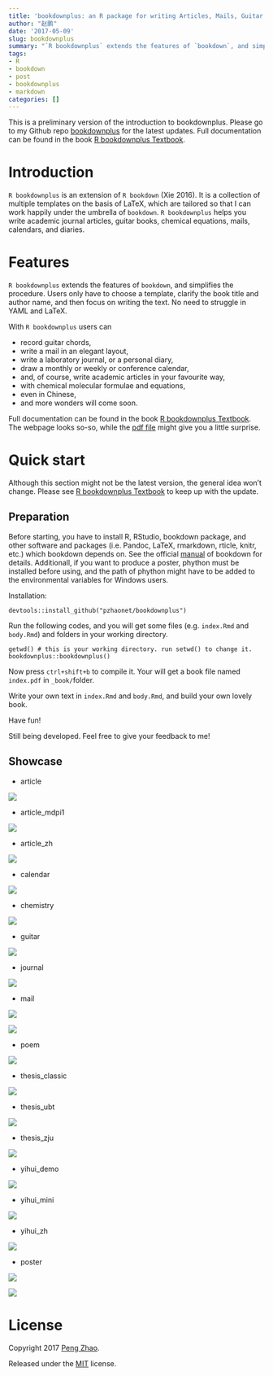 ```yaml
---
title: 'bookdownplus: an R package for writing Articles, Mails, Guitar Chords, Chemical Molecular Formulae and Equations with R bookdown'
author: "赵鹏"
date: '2017-05-09'
slug: bookdownplus
summary: "`R bookdownplus` extends the features of `bookdown`, and simplifies the procedure. Users only have to choose a template, clarify the book title and author name, and then focus on writing the text. No need to struggle in YAML and LaTeX. "
tags:
- R
- bookdown
- post
- bookdownplus
- markdown
categories: []
---
```


This is a preliminary version of the introduction to bookdownplus. Please go to my Github repo [bookdownplus](https://github.com/pzhaonet/bookdownplus) for the latest updates. Full documentation can be found in the book [R bookdownplus Textbook](https://bookdown.org/baydap/bookdown-plus).

# Introduction

`R bookdownplus` is an extension of `R bookdown` (Xie 2016). It is a collection of
multiple templates on the basis of LaTeX, which are tailored so that I can work happily under the umbrella of `bookdown`. `R bookdownplus` helps you write academic journal articles, guitar books, chemical equations, mails, calendars, and diaries.

# Features

`R bookdownplus` extends the features of `bookdown`, and simplifies the procedure. Users only have to choose a template, clarify the book title and author name, and then focus on writing the text. No need to struggle in YAML and LaTeX. 

With `R bookdownplus` users can

-   record guitar chords,
-   write a mail in an elegant layout,
-   write a laboratory journal, or a personal diary,
-   draw a monthly or weekly or conference calendar,
-   and, of course, write academic articles in your favourite way,
-   with chemical molecular formulae and equations,
-   even in Chinese,
-   and more wonders will come soon.

Full documentation can be found in the book [R bookdownplus Textbook](https://bookdown.org/baydap/bookdown-plus). The webpage looks so-so, while the [pdf file](https://bookdown.org/baydap/bookdown-plus/bookdown-plus.pdf) might give you a little surprise.  

# Quick start

Although this section might not be the latest version, the general idea won't change. Please see [R bookdownplus Textbook](https://bookdown.org/baydap/bookdown) to keep up with the update.

## Preparation

Before starting, you have to install R, RStudio, bookdown package, and
other software and packages (i.e. Pandoc, LaTeX, rmarkdown, rticle,
knitr, etc.) which bookdown depends on. See the official [manual](https://bookdown.org/yihui/bookdown/) of
bookdown for details. Additionall, if you want to produce a poster, phython must be installed before using, and the path of phython might have to be added to the environmental variables for Windows users.

Installation:

```
devtools::install_github("pzhaonet/bookdownplus")
```

Run the following codes, and you will get some files (e.g. `index.Rmd` and `body.Rmd`) and folders in your working directory.

```
getwd() # this is your working directory. run setwd() to change it.
bookdownplus::bookdownplus()
```

Now press `ctrl+shift+b` to compile it. Your will get a book file named `index.pdf` in `_book/`folder.

Write your own text in `index.Rmd` and `body.Rmd`, and build your own lovely book.

Have fun!

Still being developed.  Feel free to give your feedback to me!


## Showcase

- article


![](https://raw.githubusercontent.com/pzhaonet/bookdown-plus/master/showcase/bookdown+article.jpg)

- article_mdpi1

![](https://raw.githubusercontent.com/pzhaonet/bookdown-plus/master/showcase/bookdown+article_mdpi.jpg)

- article_zh

![](https://raw.githubusercontent.com/pzhaonet/bookdown-plus/master/showcase/bookdown+article_zh.jpg)

- calendar

![](https://raw.githubusercontent.com/pzhaonet/bookdown-plus/master/showcase/bookdown+calendar.jpg)

- chemistry

![](https://raw.githubusercontent.com/pzhaonet/bookdown-plus/master/showcase/bookdown+chemistry.jpg)

- guitar

![](https://raw.githubusercontent.com/pzhaonet/bookdown-plus/master/showcase/bookdown+guitar.jpg)

- journal

![](https://raw.githubusercontent.com/pzhaonet/bookdown-plus/master/showcase/bookdown+journal.jpg)

- mail

![](https://raw.githubusercontent.com/pzhaonet/bookdown-plus/master/showcase/bookdown+mail.jpg)

![](https://raw.githubusercontent.com/pzhaonet/bookdown-plus/master/showcase/bookdown+mail2.png)

- poem

![](https://raw.githubusercontent.com/pzhaonet/bookdown-plus/master/showcase/bookdown+poem.jpg)

- thesis_classic

![](https://raw.githubusercontent.com/pzhaonet/bookdown-plus/master/showcase/bookdown+thesis_classic.jpg)

- thesis_ubt

![](https://raw.githubusercontent.com/pzhaonet/bookdown-plus/master/showcase/bookdown+thesis_ubt.jpg)

- thesis_zju

![](https://raw.githubusercontent.com/pzhaonet/bookdown-plus/master/showcase/bookdown+thesis_zju.jpg)

- yihui_demo

![](https://raw.githubusercontent.com/pzhaonet/bookdown-plus/master/showcase/bookdown+yihui_demo.jpg)

- yihui_mini

![](https://raw.githubusercontent.com/pzhaonet/bookdown-plus/master/showcase/bookdown+yihui_mini.jpg)

- yihui_zh

![](https://raw.githubusercontent.com/pzhaonet/bookdown-plus/master/showcase/bookdown+yihui_zh.jpg)

- poster

![](https://raw.githubusercontent.com/pzhaonet/bookdown-plus/master/showcase/bookdown+poster_ocean.jpg)

![](https://raw.githubusercontent.com/pzhaonet/bookdown-plus/master/showcase/bookdown+poster_eco.jpg)


# License

Copyright 2017 [Peng Zhao](http://pzhao.org).

Released under the [MIT](https://github.com/pzhaonet/bookdown-plus/blob/master/LICENSE.md) license.
